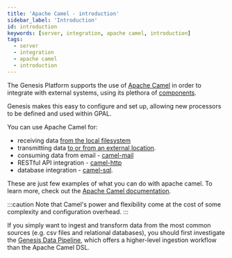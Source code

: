 ```yaml
---
title: 'Apache Camel - introduction'
sidebar_label: 'Introduction'
id: introduction
keywords: [server, integration, apache camel, introduction]
tags:
  - server
  - integration
  - apache camel
  - introduction
---
```


The Genesis Platform supports the use of [Apache Camel](https://camel.apache.org/) in order to integrate with external systems, using its plethora of [components](https://camel.apache.org/components/next/index.html).

Genesis makes this easy to configure and set up, allowing new processors to be defined and used within GPAL.

You can use Apache Camel for:

* receiving data [from the local filesystem](../../../../getting-started/advanced-learning/loading-feed-data/overview/)
* transmitting data [to or from an external location](../../../../getting-started/advanced-learning/loading-feed-data/sftp-and-encryption/).
* consuming data from email - [camel-mail](https://camel.apache.org/components/3.21.x/mail-component.html)
* RESTful API integration - [camel-http](https://camel.apache.org/components/3.21.x/http-component.html)
* database integration - [camel-sql](https://camel.apache.org/components/3.21.x/sql-component.html).

These are just few examples of what you can do with apache camel. To learn more, check out the [Apache Camel documentation](https://camel.apache.org/docs/).

:::caution
Note that Camel's power and flexibility come at the cost of some complexity and configuration overhead.
:::

If you simply want to ingest and transform data from the most common sources (e.g. csv files and relational databases), you should first investigate the [Genesis Data Pipeline](../../../../server/data-pipelines/introduction/), which offers a higher-level ingestion workflow than the Apache Camel DSL.
